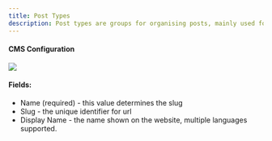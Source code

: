 ```yaml
---
title: Post Types
description: Post types are groups for organising posts, mainly used for the filters on `/news` page. This allows users to create more or edit the existing post types.
---
```


#### CMS Configuration
<img src='https://files.gitbook.com/v0/b/gitbook-x-prod.appspot.com/o/spaces%2Fqq1gvL7j0PwJkFX9MJae%2Fuploads%2F4mofPm3RSRgEtO8QG0ay%2FScreenshot%202023-11-03%20at%2013.06.10.png?alt=media&token=469a5437-c296-4b96-9980-eeeb6a1f3621' />

#### Fields:
- Name (required) -  this value determines the slug
- Slug - the unique identifier for url
- Display Name - the name shown on the website, multiple languages supported.